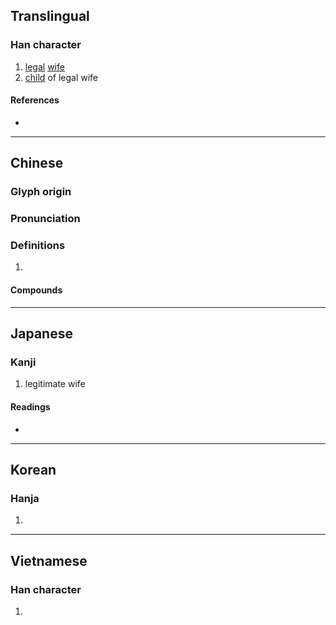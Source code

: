 {{character info/new}}
==Translingual==

===Han character===
{{Han char|rn=38|rad=女|as=11|sn=14|four=40427|canj=VYCB|ids=⿰女啇}}

# [[legal]] [[wife]]
# [[child]] of legal wife

====References====
* {{Han ref|kx=0270.010|dkj=06656|dj=0537.270|hdz=21078.060|uh=5AE1|ud=23265|bh=B9DE|bd=47582}}

----

==Chinese==
{{zh-forms}}

===Glyph origin===
{{Han etym}}

===Pronunciation===
{{zh-pron
|m=dí
|c=dik1
|mc=y
|oc=y
|cat=
}}

===Definitions===
{{zh-hanzi}}

# {{rfdef|zh}}

====Compounds====
{{zh-der|奪嫡|嫡傳|嫡傳弟子|嫡出|嫡嗣|嫡堂|嫡堂姪|嫡妻|嫡嫡親親|嫡子|嫡孫|嫡孫承重|嫡庶|嫡支嫡派|嫡母|嫡派|嫡系|嫡親|嫡親兄弟|嫡長子|廢嫡立庶}}

----

==Japanese==

===Kanji===
{{ja-kanji|grade=c|rs=女11}}

# legitimate wife

====Readings====
* {{ja-readings|on=[[ちゃく]] (chaku), [[てき]] (teki)|kun=[[よつぎ]] (yotsugi)}}

----

==Korean==

===Hanja===
{{ko-hanja|hangeul=적|rv=jeok|mr=chŏk}}

# {{defn|lang=ko|sort=女11}}

----

==Vietnamese==

===Han character===
{{vi-hantu|[[đích]]|rs=女11}}

# {{defn|lang=vi|sort=女11}}